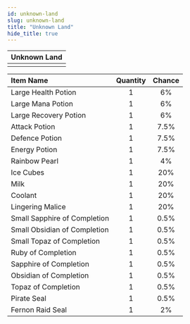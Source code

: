 ```yaml
---
id: unknown-land
slug: unknown-land
title: "Unknown Land"
hide_title: true
---
```



| Unknown Land |
| :------------: |
| <MapIcon iconId="153"/> |

|Item Name|Quantity|Chance|
|:--|:-:|:-:|
| <ItemIcon iconId="1004" height="32" /> Large Health Potion|1|6%|
| <ItemIcon iconId="1007" height="32" /> Large Mana Potion|1|6%|
| <ItemIcon iconId="1010" height="32" /> Large Recovery Potion|1|6%|
| <ItemIcon iconId="1246" height="32" /> Attack Potion|1|7.5%|
| <ItemIcon iconId="1247" height="32" /> Defence Potion|1|7.5%|
| <ItemIcon iconId="1248" height="32" /> Energy Potion|1|7.5%|
| <ItemIcon iconId="1429" height="32" /> Rainbow Pearl|1|4%|
| <ItemIcon iconId="2307" height="32" /> Ice Cubes|1|20%|
| <ItemIcon iconId="2308" height="32" /> Milk|1|20%|
| <ItemIcon iconId="2855" height="32" /> Coolant|1|20%|
| <ItemIcon iconId="2877" height="32" /> Lingering Malice|1|20%|
| <ItemIcon iconId="2603" height="32" /> Small Sapphire of Completion|1|0.5%|
| <ItemIcon iconId="2602" height="32" /> Small Obsidian of Completion|1|0.5%|
| <ItemIcon iconId="2604" height="32" /> Small Topaz of Completion|1|0.5%|
| <ItemIcon iconId="2597" height="32" /> Ruby of Completion|1|0.5%|
| <ItemIcon iconId="2599" height="32" /> Sapphire of Completion|1|0.5%|
| <ItemIcon iconId="2598" height="32" /> Obsidian of Completion|1|0.5%|
| <ItemIcon iconId="2600" height="32" /> Topaz of Completion|1|0.5%|
| <ItemIcon iconId="1440" height="32" /> Pirate Seal|1|0.5%|
| <ItemIcon iconId="2878" height="32" /> Fernon Raid Seal|1|2%|

